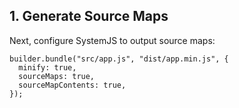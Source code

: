 <Include name="debug-id-requirement.mdx" />

## 1. Generate Source Maps

Next, configure SystemJS to output source maps:

```
builder.bundle("src/app.js", "dist/app.min.js", {
  minify: true,
  sourceMaps: true,
  sourceMapContents: true,
});
```

<Include name="sentry-cli-sourcemaps.mdx" />
